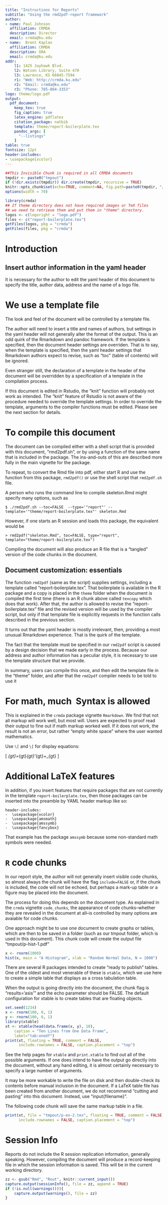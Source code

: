 ```yaml
---
title: "Instructions for Reports"
subtitle: "Using the rmd2pdf-report framework"
author:
- name: Paul Johnson 
  affiliation: CRMDA
  description: Director
  email: crmda@ku.edu
- name:  Brent Kaplan 
  affiliation: CRMDA
  description: GRA
  email: crmda@ku.edu
addr:
    l1: 1425 Jayhawk Blvd.
    l2: Watson Library, Suite 470
    l3: Lawrence, KS 66045-7594
    r1: "Web: http://crmda.ku.edu"
    r2: "Email: crmda@ku.edu" 
    r3: "Phone: 785-864-3353"
logo: theme/logo.pdf  
output: 
  pdf_document:
    keep_tex: true
    fig_caption: true
    latex_engine: pdflatex
    citation_package: natbib
    template: theme/report-boilerplate.tex	
    pandoc_args: [
      "--listings"
    ]
table: true
fontsize: 12pt
header-includes:
- \usepackage{xcolor}
---
```


```r
##This Invisible Chunk is required in all CRMDA documents
tmpdir <- paste0("tmpout")
if (!dir.exists(tmpdir)) dir.create(tmpdir, recursive = TRUE)
knitr::opts_chunk$set(echo=TRUE, comment=NA, fig.path=paste0(tmpdir, "/p-"))
options(width = 70)
```

```r
library(crmda)
## If theme directory does not have required images or TeX files
## we need to retrieve them and put them in "theme" directory. 
logos <- c(logoright = "logo.pdf")
files <- c("report-boilerplate.tex")
getFiles(logos, pkg = "crmda")
getFiles(files, pkg = "crmda")
```

# Introduction

## Insert author information in the yaml header

It is necessary for the author to edit the yaml header
of this document to specify the title, author data, 
address and the name of a logo file.

# We use a template file

The look and feel of the document will be controlled by a template
file.
 
The author will need to insert a title and names of authors, but
settings in the yaml header will not generally alter the format of the
output. This is an odd quirk of the Rmarkdown and pandoc framework. If
the template is specified, then the document header settings are
overriden. That is to say, when the template is specified, then the
yaml header settings that Rmarkdown authors expect to revise, such as
"toc" (table of contents) will be ignored.

Even stranger still, the declaration of a template in the header of 
the document will be overridden by a specification of a template
in the compilation process. 


If this document is edited in Rstudio, the "knit" function will
probably not work as intended. The "knit" feature of Rstudio is
not aware of the procedure needed to override the template settings.
In order to override the template, arguments to the compiler functions
must be edited. Please see the next section for details.

# To compile this document

The document can be compiled either with a shell script that is
provided with this document, "rmd2pdf.sh", or by using a function of
the same name that is included in the package.  The ins-and-outs of
this are described more fully in the main vignette for the package.

To repeat, to convert the Rmd file into pdf, either start R and use
the function from this package, `rmd2pdf()` or use the shell script
that `rmd2pdf.sh` file.

A person who runs the command line to compile skeleton.Rmd might
specify many options, such as

    $ ./rmd2pdf.sh --toc=FALSE  --type='"report"' --template='"theme/report-boilerplate.tex"' skeleton.Rmd
	
However, if one starts an R session and loads this package, the
equivalent would be

    > rmd2pdf("skeleton.Rmd", toc=FALSE, type="report",
	template="theme/report-boilerplate.tex")

Compiling the document will also produce an R file that is a "tangled"
version of the code chunks in the document.

## Document customization: essentials

The function `rmd2pdf` (same as the script) supplies settings,
including a \LaTeX template called "report-boilerplate.tex".  That
boilerplate is available in the R package and a copy is placed in the
`theme` folder when the document is compiled the first time (there is
an R chunk above called `texcopy` which does that work).  After that,
the author is allowed to revise the "report-boilerplate.tex" file and
the revised version will be used by the compiler script, but only
if that template file is explicitly requests in the function calls
described in the previous section.

It turns out that the yaml header is mostly irrelevant, then,
providing a most unusual Rmarkdown experience. That is the quirk
of the template. 

The fact that the template must be specified in our `rmd2pdf` script
is caused by a design decision that we made early in the
process. Because our address and author information has a peculiar
style, it is necessary to use the template structure that we provide.

In summary, users can compile this once, and then edit the template
file in the "theme" folder, and after that the `rmd2pdf` compiler
needs to be told to use it 

# For math, much \LaTeX\ Syntax is allowed

This is explained in the `crmda` package vignette `Rmarkdown`. We find
that not all \LaTeX markup will work well, but most will. Users
are expected to proof read their output to fine out if math markup
worked well. If it does not work, the result is not an error, but
rather "empty white space" where the user wanted mathematics.

Use `\[` and `\[` for display equations:

\[
\Sigma_{gt}=\Lambda_{gt}\Psi_{gt}\Lambda'_{gt}+\Theta_{gt}
\]

# Additional LaTeX features

In addition, if you insert \LaTeX features that require packages that
are not currently in the template `report-boilerplate.tex`, then those
packages can be inserted into the preamble by YAML header markup like
so:

```
header-includes:
-  \usepackage{xcolor}
-  \usepackage{amsmath}
-  \usepackage{amssymb}
-  \usepackage{fancybox}
```

That example has the package `amssymb` because some non-standard math
symbols were needed.


# `R` code chunks

In our report style, the author will not generally insert visible code
chunks, so almost always the chunk will have the flag `include=FALSE`
or, if the chunk is included, the code will not be echoed, but perhaps
a \LaTeX mark-up table or a figure may be placed into the document.

The process for doing this depends on the document type. As explained
in the `crmda` vignette `code_chunks`, the appearance of code
chunks--whether they are revealed in the document at all--is
controlled by many options are avaiable for code chunks.

One approach might be to use one document to create graphs
or tables, which are then to be saved in a folder (such as our
tmpout folder, which is used in this document). This chunk code
will create the output file "tmpout/p-hist-1.pdf"

```r
x <- rnorm(1000)
hist(x, main = "A Histogram", xlab = "Random Normal Data, N = 1000")
```

\begin{lstlisting}
`r ''````{r hist, include=F}
x <- rnorm(1000)
hist(x, main = "A Histogram", xlab = "Random Normal Data, N = 1000")
`r ''````
\end{lstlisting}


There are several R packages intended to create "ready to publish"
\LaTeX tables. One of the oldest and most venerable of these is
`xtable`, which we use here to create a simple table that displays
as a cross tabulation table.

When the \LaTeX output is going directly into the document, the
chunk flag is "results='asis'" and the echo parameter should be FALSE.
The default configuration for xtable is to create tables that are
floating \LaTeX objects.

```r
set.seed(1234)
x <- rnorm(100, 0, 1)
y <- rnorm(100, 0, 1)
library(xtable)
xt <- xtable(head(data.frame(x, y), 10),
    caption = "Ten Lines from One Data Frame",
    label="tab:onedf")
print(xt, floating = TRUE, comment = FALSE,
      include.rownames = FALSE, caption.placement = "top")
```

See the help pages for `xtable` and `print.xtable` to find out all of
the possible arguments.  If one does intend to have the output go
directly into the document, without any hand editing, it is almost
certainly necessary to specify a large number of arguments.

It may be more workable to write the \LaTeX file on disk and then
double-check its contents before manual inclusion in the document. If
a LaTeX table file has been created from another document, we do not
recommend "cutting and pasting" into this document.  Instead, use
"\textbackslash{}input{filename}".

The following code chunk will save the same \LaTeX markup table
in a file.

```r
print(xt, file = "tmpout/p-ex-2.tex", floating = TRUE, comment = FALSE,
      include.rownames = FALSE, caption.placement = "top")
```

# Session Info

Reports do not include the R session replication information, generally 
speaking.  However, compiling the document will produce a
record-keeping file in which the session information is saved. This
will be in the current working directory.

```r
zz <- gsub("Rmd", "Rout", knitr::current_input())
capture.output(sessionInfo(), file = zz, append = TRUE)
if (!is.null(warnings())){
    capture.output(warnings(), file = zz)
}
```
